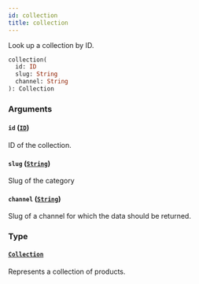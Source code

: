 ```yaml
---
id: collection
title: collection
---
```


Look up a collection by ID.

```graphql
collection(
  id: ID
  slug: String
  channel: String
): Collection

```

### Arguments

#### `id` ([`ID`](/developer/api-reference/scalars/id))

ID of the collection.

#### `slug` ([`String`](/developer/api-reference/scalars/string))

Slug of the category

#### `channel` ([`String`](/developer/api-reference/scalars/string))

Slug of a channel for which the data should be returned.

### Type

#### [`Collection`](/developer/api-reference/objects/collection)

Represents a collection of products.
